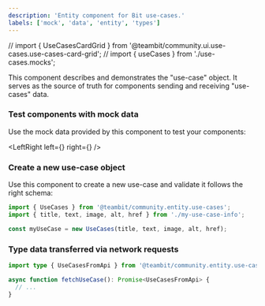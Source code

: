 ```yaml
---
description: 'Entity component for Bit use-cases.'
labels: ['mock', 'data', 'entity', 'types']
---
```


// import { UseCasesCardGrid } from '@teambit/community.ui.use-cases.use-cases-card-grid';
// import { useCases } from './use-cases.mocks';

This component describes and demonstrates the "use-case" object. It serves as the source of truth for components sending and receiving "use-cases" data.

### Test components with mock data

Use the mock data provided by this component to test your components:

<LeftRight left={<RenderUseCaseCodeSnippet />} right={<RenderUseCasesMock />} />

### Create a new use-case object

Use this component to create a new use-case and validate it follows the right schema:

```ts
import { UseCases } from '@teambit/community.entity.use-cases';
import { title, text, image, alt, href } from './my-use-case-info';

const myUseCase = new UseCases(title, text, image, alt, href);
```

### Type data transferred via network requests

```ts
import type { UseCasesFromApi } from '@teambit/community.entity.use-cases';

async function fetchUseCase(): Promise<UseCasesFromApi> {
  // ...
}
```
